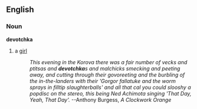 ==English==
===Noun===
'''devotchka'''
# a [[girl]]
#: ''This evening in the Korova there was a fair number of vecks and ptitsas and '''devotchka'''s and malchicks smecking and peeting away, and cutting through their govoreeting and the burbling of the in-the-landers with their 'Gorgor fallatuke and the worm sprays in filltip slaughterballs' and all that cal you could slooshy a popdisc on the stereo, this being Ned Achimota singing 'That Day, Yeah, That Day'.'' --Anthony Burgess, ''A Clockwork Orange''